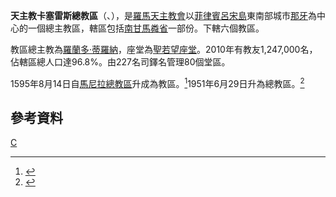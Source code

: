 {{Infobox Roman Catholic diocese
|Roman Catholic Diocese of = 天主教卡塞雷斯總教區
|Latin name of diocese = Archidioecesis Cacerensis 
|image = [[File:Naga_Metropolitan_Cathedral_2007.jpg|250px]]
|caption = 聖若望座堂
|location = [[菲律賓|菲律賓]]
|territory = 南甘馬粦省
|population = 1,247,000
|rite = [[罗马礼|罗马礼]]
|patron =
|province = 
|established = 1595年
|cathedral = 聖若望座堂
|co-cathedral =
|leadership = 總主教
|website = 
|pope = 
|patriarch= 
|metropolitan = [[羅蘭多‧蒂羅納|羅蘭多‧蒂羅納]] 
|ordinary = 
|coadjutor archbishop = 
|coadjutor bishop =
|auxiliary = 
|emeritus =
}}

'''天主教卡塞雷斯總教區'''（{{lang-la|Archidioecesis Cacerensis}}、{{lang-tl|Arkidiyosesis ng Caceres}}），是[[羅馬天主教會|羅馬天主教會]]以[[菲律賓|菲律賓]][[呂宋島|呂宋島]]東南部城市[[那牙市_(南甘马仁省)|那牙]]為中心的一個總主教區，轄區包括[[南甘馬粦省|南甘馬粦省]]一部份。下轄六個教區。

教區總主教為[[羅蘭多‧蒂羅納|羅蘭多‧蒂羅納]]，座堂為[[聖若望主教座堂_(那牙)|聖若望座堂]]。2010年有教友1,247,000名，佔轄區總人口達96.8%。由227名司鐸名管理80個堂區。

1595年8月14日自[[天主教馬尼拉總教區|馬尼拉總教區]]升成為教區。<ref>{{CathEncy|wstitle=Nueva Cáceres}}</ref>1951年6月29日升為總教區。<ref name="Ad">{{cite journal
|journal=[[宗座公報|宗座公報]]
|publisher=梵蒂岡出版社
|date=1952年
|volume=44
|title=E TRIPARTITO DIOECESIS CACERENSIS TERRITORIO DUAE NOVAE DIOECESES ERIGUNTUR, LEGASPIENSIS ET SORSOGONENS1S NOMINE; QUATUOR INSUPER PROVINCIAE ECCLESIASTICAE IN INSULIS PHILIPPINIS CONSTITUUNTUR.
|page=163
|url=http://www.vatican.va/archive/aas/documents/AAS%2044%20%5B1952%5D%20-%20ocr.pdf
|access-date=2012-03-06
|archive-date=2020-02-03
|archive-url=https://web.archive.org/web/20200203063447/http://www.vatican.va/archive/aas/documents/AAS%2044%20%5B1952%5D%20-%20ocr.pdf
|dead-url=no
}}</ref>

==參考資料==
{{reflist}}

{{菲律賓天主教教區}}
[[Category:菲律賓天主教教區|C]]
